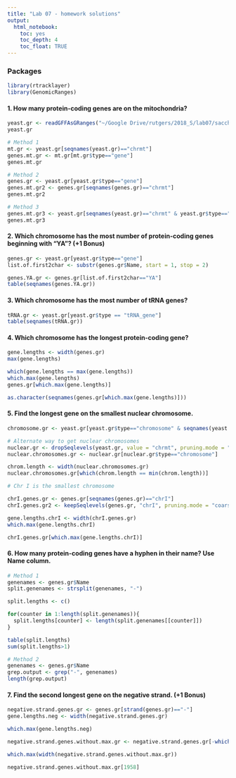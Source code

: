 ```yaml
---
title: "Lab 07 - homework solutions"
output: 
  html_notebook: 
    toc: yes
    toc_depth: 4
    toc_float: TRUE
---
```


### Packages
```r
library(rtracklayer)
library(GenomicRanges)
```

#### 1. How many protein-coding genes are on the mitochondria?
```r
yeast.gr <- readGFFAsGRanges("~/Google Drive/rutgers/2018_S/lab07/saccharomyces_cerevisiae.gff")
yeast.gr

# Method 1
mt.gr <- yeast.gr[seqnames(yeast.gr)=="chrmt"]
genes.mt.gr <- mt.gr[mt.gr$type=="gene"]
genes.mt.gr

# Method 2
genes.gr <- yeast.gr[yeast.gr$type=="gene"]
genes.mt.gr2 <- genes.gr[seqnames(genes.gr)=="chrmt"]
genes.mt.gr2

# Method 3
genes.mt.gr3 <- yeast.gr[seqnames(yeast.gr)=="chrmt" & yeast.gr$type=="gene"]
genes.mt.gr3
```

#### 2. Which chromosome has the most number of protein-coding genes beginning with “YA”? (+1 Bonus)
```r
genes.gr <- yeast.gr[yeast.gr$type=="gene"]
list.of.first2char <- substr(genes.gr$Name, start = 1, stop = 2)

genes.YA.gr <- genes.gr[list.of.first2char=="YA"]
table(seqnames(genes.YA.gr))
```

#### 3. Which chromosome has the most number of tRNA genes?
```r
tRNA.gr <- yeast.gr[yeast.gr$type == "tRNA_gene"]
table(seqnames(tRNA.gr))
```

#### 4. Which chromosome has the longest protein-coding gene?
```r
gene.lengths <- width(genes.gr)
max(gene.lengths)

which(gene.lengths == max(gene.lengths))
which.max(gene.lengths)
genes.gr[which.max(gene.lengths)]

as.character(seqnames(genes.gr[which.max(gene.lengths)]))
```

#### 5. Find the longest gene on the smallest nuclear chromosome.
```r
chromosome.gr <- yeast.gr[yeast.gr$type=="chromosome" & seqnames(yeast.gr)!="chrmt"]

# Alternate way to get nuclear chromosomes
nuclear.gr <- dropSeqlevels(yeast.gr, value = "chrmt", pruning.mode = "coarse")
nuclear.chromosomes.gr <- nuclear.gr[nuclear.gr$type=="chromosome"]

chrom.length <- width(nuclear.chromosomes.gr)
nuclear.chromosomes.gr[which(chrom.length == min(chrom.length))]

# Chr I is the smallest chromosome

chrI.genes.gr <- genes.gr[seqnames(genes.gr)=="chrI"]
chrI.genes.gr2 <- keepSeqlevels(genes.gr, "chrI", pruning.mode = "coarse")

gene.lengths.chrI <- width(chrI.genes.gr)
which.max(gene.lengths.chrI)

chrI.genes.gr[which.max(gene.lengths.chrI)]
```

#### 6. How many protein-coding genes have a hyphen in their name? Use Name column.
```r
# Method 1
genenames <- genes.gr$Name
split.genenames <- strsplit(genenames, "-")

split.lengths <- c()

for(counter in 1:length(split.genenames)){
  split.lengths[counter] <- length(split.genenames[[counter]])
}

table(split.lengths)
sum(split.lengths>1)

# Method 2
genenames <- genes.gr$Name
grep.output <- grep("-", genenames)
length(grep.output)
```

#### 7. Find the second longest gene on the negative strand. (+1 Bonus)
```r
negative.strand.genes.gr <- genes.gr[strand(genes.gr)=="-"]
gene.lengths.neg <- width(negative.strand.genes.gr)

which.max(gene.lengths.neg)

negative.strand.genes.without.max.gr <- negative.strand.genes.gr[-which.max(gene.lengths.neg)]

which.max(width(negative.strand.genes.without.max.gr))

negative.strand.genes.without.max.gr[1958]
```







